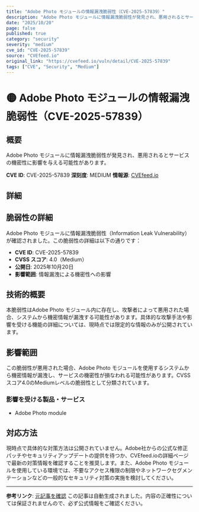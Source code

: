 ```yaml
---
title: "Adobe Photo モジュールの情報漏洩脆弱性（CVE-2025-57839）"
description: "Adobe Photo モジュールに情報漏洩脆弱性が発見され、悪用されるとサービスの機密性に影響を与える可能性があります。"
date: "2025/10/20"
page: false
published: true
category: "security"
severity: "medium"
cve_id: "CVE-2025-57839"
source: "CVEfeed.io"
original_link: "https://cvefeed.io/vuln/detail/CVE-2025-57839"
tags: ["CVE", "Security", "Medium"]
---
```


# 🟡 Adobe Photo モジュールの情報漏洩脆弱性（CVE-2025-57839）

## 概要

Adobe Photo モジュールに情報漏洩脆弱性が発見され、悪用されるとサービスの機密性に影響を与える可能性があります。

**CVE ID**: CVE-2025-57839
**深刻度**: MEDIUM
**情報源**: [CVEfeed.io](https://cvefeed.io/vuln/detail/CVE-2025-57839)

## 詳細

## 脆弱性の詳細

Adobe Photo モジュールに情報漏洩脆弱性（Information Leak Vulnerability）が確認されました。この脆弱性の詳細は以下の通りです：

- **CVE ID**: CVE-2025-57839
- **CVSS スコア**: 4.0（Medium）
- **公開日**: 2025年10月20日
- **影響範囲**: 情報漏洩による機密性への影響

## 技術的概要

本脆弱性はAdobe Photo モジュール内に存在し、攻撃者によって悪用された場合、システムから機密情報が漏洩する可能性があります。具体的な攻撃手法や影響を受ける機能の詳細については、現時点では限定的な情報のみが公開されています。

## 影響範囲

この脆弱性が悪用された場合、Adobe Photo モジュールを使用するシステムから機密情報が漏洩し、サービスの機密性が損なわれる可能性があります。CVSSスコア4.0のMediumレベルの脆弱性として分類されています。


### 影響を受ける製品・サービス

- Adobe Photo module


## 対応方法

現時点で具体的な対策方法は公開されていません。Adobe社からの公式な修正パッチやセキュリティアップデートの提供を待つか、CVEfeed.ioの詳細ページで最新の対策情報を確認することを推奨します。また、Adobe Photo モジュールを使用している環境では、不要なアクセス権限の制限やネットワークセグメンテーションなどの一般的なセキュリティ対策の実施を検討してください。

---

**参考リンク**: [元記事を確認](https://cvefeed.io/vuln/detail/CVE-2025-57839)
この記事は自動生成されました。内容の正確性については保証されませんので、必ず公式情報をご確認ください。
